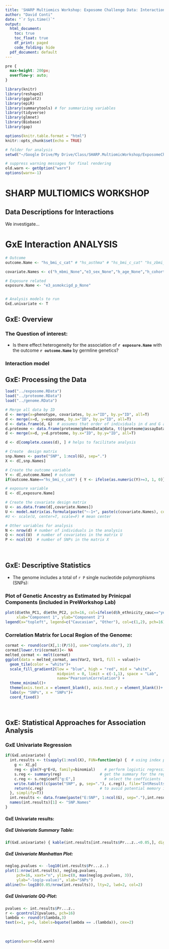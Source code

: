 ```yaml
---
title: 'SHARP Multiomics Workshop: Exposome Challenge Data: Interactions'
author: "David Conti"
date: "`r Sys.time()`"
output:
  html_document:
    toc: true
    toc_float: true
    df_print: paged
    code_folding: hide
  pdf_document: default
---
```


```css
pre {
  max-height: 200px;
  overflow-y: auto;
}
```

```r
library(knitr)
library(reshape2)
library(ggplot2)
library(epiR)
library(summarytools) # for summarizing variables
library(tidyverse)
library(glmnet)
library(Biobase)
library(gap)

options(knitr.table.format = "html")
knitr::opts_chunk$set(echo = TRUE)

# folder for analysis
setwd("~/Google Drive/My Drive/Class/SHARP.MultiomicWorkshop/ExposomeChallengeData/SHARP")

# suppress warning messages for final rendering
old.warn <- getOption("warn")
options(warn=-1)

```

# SHARP MULTIOMICS WORKSHOP
## Data Descriptions for Interactions
We investigate... 


# GxE Interaction ANALYSIS
```r

# Outcome
outcome.Name <- "hs_bmi_c_cat" # "hs_asthma" # "hs_bmi_c_cat" "hs_zbmi_who"

covariate.Names <- c("h_mbmi_None","e3_sex_None","h_age_None","h_cohort","h_edumc_None","ethn_PC1","ethn_PC2") 

# Exposure related
exposure.Name <- "e3_asmokcigd_p_None"


# Analysis models to run
GxE.univariate <- T

```

## GxE: Overview

### The Question of interest:
- Is there effect heterogeneity for the association of **`r exposure.Name`** with the outcome **`r outcome.Name`** by germline genetics?
  <br>

### Interaction model

## GxE: Processing the Data
```r
load("../exposome.RData")
load("../proteome.RData")
load("../genome.RData")

# Merge all data by ID
d <- merge(x=phenotype, covariates, by.x="ID", by.y="ID", all=T)
d <- merge(x=d, y=exposome, by.x="ID", by.y="ID", all=T)
d <- data.frame(d, G)  # assumes that order of individuals in d and G are the same
d.proteome <- data.frame(proteome@phenoData@data, t((proteome@assayData$exprs))) # assumes data are in exactly same order -->
d <- merge(x=d, y=d.proteome, by.x="ID", by.y="ID", all=T)

d <- d[complete.cases(d), ] # helps to facilitate analysis

# Create  design matrix
snp.Names <- paste("SNP", 1:ncol(G), sep=".")
X <- d[,snp.Names]

# Create the outcome variable
Y <- d[,outcome.Name] # outcome
if(outcome.Name=="hs_bmi_c_cat") { Y <- ifelse(as.numeric(Y)>=3, 1, 0)}

# exposure variable
E <- d[,exposure.Name]

# Create the covariate design matrix
U <- as.data.frame(d[,covariate.Names])
U <- model.matrix(as.formula(paste("~-1+", paste(c(covariate.Names), collapse="+"))), data=U)
#U <- scale(U, center=T, scale=F) # mean center

# Other variables for analysis
N <- nrow(d) # number of individuals in the analysis
Q <- ncol(U)  # number of covariates in the matrix U
P <- ncol(X)  # number of SNPs in the matrix X

```
<br>


## GxE: Descriptive Statistics {.tabset}  
- The genome includes a total of `r P` single nucleotide polymorphisms (SNPs):  

### Plot of Genetic Ancestry as Estimated by Prinicpal Components (included in PreWorkshop Lab)
```r
plot(d$ethn_PC1, d$ethn_PC2, pch=16, col=ifelse(d$h_ethnicity_cauc=="yes", 1, 2),
     xlab="Component 1", ylab="Component 2")
legend(x="topleft", legend=c("Caucasian", "Other"), col=c(1,2), pch=16)

```

### Correlation Matrix for Local Region of the Genome:
```r
cormat <- round(cor(X[,1:(P/5)], use="complete.obs"), 2)
cormat[lower.tri(cormat)]<- NA
melted_cormat <- melt(cormat)
ggplot(data = melted_cormat, aes(Var2, Var1, fill = value))+
  geom_tile(color = "white")+
  scale_fill_gradient2(low = "blue", high = "red", mid = "white", 
                       midpoint = 0, limit = c(-1,1), space = "Lab", 
                       name="Pearson\nCorrelation") +
  theme_minimal()+
  theme(axis.text.x = element_blank(), axis.text.y = element_blank())+
  labs(y= "SNPs", x = "SNPs")+
  coord_fixed()

```
<br>

## GxE: Statistical Approaches for Association Analysis
### GxE Univariate Regression

```r
if(GxE.univariate) {
  int.results <- t(sapply(1:ncol(X), FUN=function(p) {  # using index p faciliate write
    g <- X[,p]
    reg <- glm(Y~g*E+U, family=binomial)    # perform logistic regression
    s.reg <- summary(reg)                 # get the summary for the regression
    c.reg <- s.reg$coef["g:E",]             # select the coefficients
    write.table(t(c(paste("SNP", p, sep="."), c.reg)), file="IntResultsGenome.txt", append=ifelse(p==1, F, T), quote=F, sep="\t", col.names=ifelse(p==1, T, F), row.names=F)
    return(c.reg)                         # to avoid potential memory issues only return coefficients if small number of exposures
  }, simplify=T))
  int.results <- data.frame(paste("E:SNP", 1:ncol(G), sep="."),int.results)
  names(int.results)[1] <- "SNP.Names"
}

```

#### GxE Univariate results: {.tabset}
##### GxE Univariate Summary Table:
```r
if(GxE.univariate) { kable(int.results[int.results$Pr...z..<0.05,], digits=3, align="c", row.names=FALSE, col.names=c("E:SNP","Estimate", "SD","Lower 95% CI", "Upper 95% CI"))}
```

##### GxE Univariate Manhattan Plot:
```r
neglog.pvalues <- -log10(int.results$Pr...z..)
plot(1:nrow(int.results), neglog.pvalues, 
     pch=16, xaxt="n", ylim=c(0, max(neglog.pvalues, 3)),
     ylab="-log(p-value)", xlab="SNPs")
abline(h=-log10(0.05/nrow(int.results)), lty=2, lwd=2, col=2)
```

##### GxE Univariate QQ-Plot:
```r
pvalues <- int.results$Pr...z..
r <- gcontrol2(pvalues, pch=16)
lambda <- round(r$lambda,3)
text(x=1, y=5, labels=bquote(lambda == .(lambda)), cex=2)

```

<br>

```r
options(warn=old.warn)

```